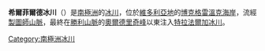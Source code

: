 {{coord|72|26|S|167|42|E|source:GNIS|display=title}}

'''希爾菲爾德冰川'''（{{lang-en|Hearfield Glacier}}）是[[南極洲|南極洲]]的[[冰川|冰川]]，位於[[維多利亞地|維多利亞地]]的[[博克格雷溫克海岸|博克格雷溫克海岸]]，流經[[製圖師山脈|製圖師山脈]]，最終在[[勝利山脈|勝利山脈]]的[[奧爾德里奇峰|奧爾德里奇峰]]以東注入[[特拉法爾加冰川|特拉法爾加冰川]]。

{{DEFAULTSORT:Hearfield Glacier}}
[[Category:南極洲冰川|Category:南極洲冰川]]


{{BorchgrevinkCoast-geo-stub}}